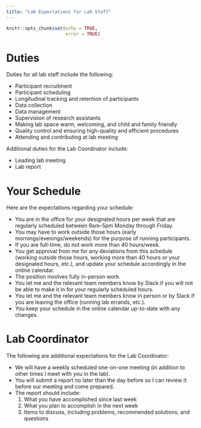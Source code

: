 ```yaml
---
title: "Lab Expectations for Lab Staff"
---
```


```r
knitr::opts_chunk$set(echo = TRUE,
                      error = TRUE)
```

# Duties

Duties for all lab staff include the following:

- Participant recruitment
- Participant scheduling
- Longitudinal tracking and retention of participants
- Data collection
- Data management
- Supervision of research assistants
- Making lab space warm, welcoming, and child and family friendly
- Quality control and ensuring high-quality and efficient procedures
- Attending and contributing at lab meeting

Additional duties for the Lab Coordinator include:

- Leading lab meeting
- Lab report

# Your Schedule

Here are the expectations regarding your schedule:

- You are in the office for your designated hours per week that are regularly scheduled between 9am–5pm Monday through Friday.
- You may have to work outside those hours (early mornings/evenings/weekends) for the purpose of running participants.
- If you are full-time, do not work more than 40 hours/week.
- You get approval from me for any deviations from this schedule (working outside those hours, working more than 40 hours or your designated hours, etc.), and update your schedule accordingly in the online calendar.
- The position involves fully in-person work.
- You let me and the relevant team members know by Slack if you will not be able to make it in for your regularly scheduled hours.
- You let me and the relevant team members know in person or by Slack if you are leaving the office (running lab errands, etc.).
- You keep your schedule in the online calendar up-to-date with any changes.

# Lab Coordinator

The following are additional expectations for the Lab Coordinator:

- We will have a weekly scheduled one-on-one meeting (in addition to other times I meet with you in the lab).
- You will submit a report no later than the day before so I can review it before our meeting and come prepared.
- The report should include:
    1. What you have accomplished since last week
    1. What you plan to accomplish in the next week
    1. Items to discuss, including problems, recommended solutions, and questions
